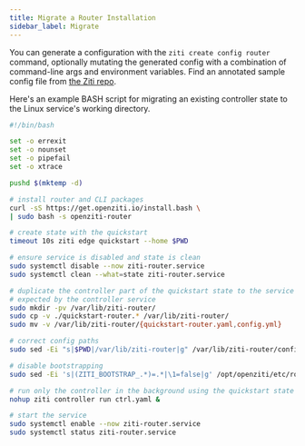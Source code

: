 ```yaml
---
title: Migrate a Router Installation
sidebar_label: Migrate
---
```


You can generate a configuration with the `ziti create config router` command, optionally mutating the generated config with a combination of command-line args and environment variables. Find an annotated sample config file from [the Ziti repo](https://github.com/openziti/ziti/blob/main/etc/edge.router.yml).

Here's an example BASH script for migrating an existing controller state to the Linux service's working directory.

```bash
#!/bin/bash

set -o errexit
set -o nounset
set -o pipefail
set -o xtrace

pushd $(mktemp -d)

# install router and CLI packages
curl -sS https://get.openziti.io/install.bash \
| sudo bash -s openziti-router

# create state with the quickstart
timeout 10s ziti edge quickstart --home $PWD

# ensure service is disabled and state is clean
sudo systemctl disable --now ziti-router.service
sudo systemctl clean --what=state ziti-router.service

# duplicate the controller part of the quickstart state to the service working directory using the config.yml filename
# expected by the controller service
sudo mkdir -pv /var/lib/ziti-router/
sudo cp -v ./quickstart-router.* /var/lib/ziti-router/
sudo mv -v /var/lib/ziti-router/{quickstart-router.yaml,config.yml}

# correct config paths
sudo sed -Ei "s|$PWD|/var/lib/ziti-router|g" /var/lib/ziti-router/config.yml

# disable bootstrapping
sudo sed -Ei 's|(ZITI_BOOTSTRAP_.*)=.*|\1=false|g' /opt/openziti/etc/router/service.env

# run only the controller in the background using the quickstart state so the enrolled router can check in
nohup ziti controller run ctrl.yaml &

# start the service
sudo systemctl enable --now ziti-router.service
sudo systemctl status ziti-router.service
```

